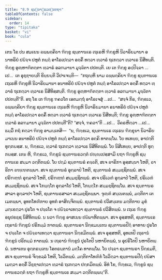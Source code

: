 ```yaml
---
title: "8.9 ຊນ຺ຕາຆຣວຕ຺ຕກຖາ"
tableOfContents: false
sidebar:
  order: 14
type: "tipitaka"
basket: "vi"
book: "cula"
---
```



<DynamicBreadcrumb />

<Division number="371" book="cula">

<Paragraph number="1701" book="cula">
ເຕນ ໂຂ ປນ ສມເຍນ ຉພ຺ພຄ຺ຄິຍາ ຠິກ຺ຂູ ຊນ຺ຕາຆເຣ ເຖເຣຫິ ຠິກ຺ຂູຫິ ນິວາຣິຍມານາ ອນາທຣິຍໍ ປຏິຈ຺ຈ ປຫູຕໍ ກຏ຺ຐໍ ອາໂຣເປຕ຺ວາ ອຄ຺ຄິໍ ທຕ຺ວາ ທ຺ວາຣໍ ຖເກຕ຺ວາ ທ຺ວາເຣ ນິສີທນ຺ຕິ. ຠິກ຺ຂູ ອຸຓ຺ຫາຠິຕຕ຺ຕາ ທ຺ວາຣໍ ອລຠມານາ ມຸຈ຺ຉິຕາ ປປຕນ຺ຕິ. ເຍ ເຕ ຠິກ຺ຂູ ອປ຺ປິຈ຺ຉາ …ເປ…  ເຕ ອຸຊ຺ຌາຍນ຺ຕິ ຂິຍ຺ຍນ຺ຕິ ວິປາເຈນ຺ຕິ—  “ກຖຎ຺ຫິ ນາມ ຉພ຺ພຄ຺ຄິຍາ ຠິກ຺ຂູ ຊນ຺ຕາຆເຣ ເຖເຣຫິ ຠິກ຺ຂູຫິ ນິວາຣິຍມານາ ອນາທຣິຍໍ ປຏິຈ຺ຈ ປຫູຕໍ ກຏ຺ຐໍ ອາໂຣເປຕ຺ວາ ອຄ຺ຄິໍ ທຕ຺ວາ ທ຺ວາຣໍ ຖເກຕ຺ວາ ທ຺ວາເຣ ນິສີທິສ຺ສນ຺ຕິ. ຠິກ຺ຂູ ອຸຓ຺ຫາຠິຕຕ຺ຕາ ທ຺ວາຣໍ ອລຠມານາ ມຸຈ຺ຉິຕາ ປປຕນ຺ຕີ”ຕິ. ອຖ ໂຂ ເຕ ຠິກ຺ຂູ ຠຄວໂຕ ເອຕມຕ຺ຖໍ ອາໂຣເຈສຸໍ …ເປ…  “ສຈ຺ຈໍ ກິຣ, ຠິກ຺ຂເວ, ຉພ຺ພຄ຺ຄິຍາ ຠິກ຺ຂູ ຊນ຺ຕາຆເຣ ເຖເຣຫິ ຠິກ຺ຂູຫິ ນິວາຣິຍມານາ ອນາທຣິຍໍ ປຏິຈ຺ຈ ປຫູຕໍ ກຏ຺ຐໍ ອາໂຣເປຕ຺ວາ ອຄ຺ຄິໍ ທຕ຺ວາ ທ຺ວາຣໍ ຖເກຕ຺ວາ ທ຺ວາເຣ ນິສີທນ຺ຕິ; ຠິກ຺ຂູ ອຸຓ຺ຫາຠິຕຕ຺ຕາ ທ຺ວາຣໍ ອລຠມານາ ມຸຈ຺ຉິຕາ ປປຕນ຺ຕີ”ຕິ? “ສຈ຺ຈໍ, ຠຄວາ”ຕິ …ເປ…  ວິຄຣຫິຕ຺ວາ …ເປ…  ຘມ຺ມິໍ ກຖໍ ກຕ຺ວາ ຠິກ຺ຂູ ອາມນ຺ເຕສິ—  “ນ, ຠິກ຺ຂເວ, ຊນ຺ຕາຆເຣ ເຖເຣນ ຠິກ຺ຂຸນາ ນິວາຣິຍມາເນນ ອນາທຣິຍໍ ປຏິຈ຺ຈ ປຫູຕໍ ກຏ຺ຐໍ ອາໂຣເປຕ຺ວາ ອຄ຺ຄິ ທາຕພ຺ໂພ. ໂຍ ທເທຍ຺ຍ, ອາປຕ຺ຕິ ທຸກ຺ກຏສ຺ສ. ນ, ຠິກ຺ຂເວ, ທ຺ວາຣໍ ຖເກຕ຺ວາ ທ຺ວາເຣ ນິສີທິຕພ຺ພໍ. ໂຍ ນິສີເທຍ຺ຍ, ອາປຕ຺ຕິ ທຸກ຺ກຏສ຺ສ.
</Paragraph>

</Division>
<Division number="372" book="cula">

<Paragraph number="1702" book="cula">
ເຕນ ຫິ, ຠິກ຺ຂເວ, ຠິກ຺ຂູນໍ ຊນ຺ຕາຆຣວຕ຺ຕໍ ປຎ຺ຎເປສ຺ສາມິ ຍຖາ ຠິກ຺ຂູຫິ ຊນ຺ຕາຆເຣ ສມ຺ມາ ວຕ຺ຕິຕພ຺ພໍ. ໂຍ ປຐມໍ ຊນ຺ຕາຆຣໍ ຄຈ຺ຉຕິ, ສເຈ ຉາຣິກາ ອຸສ຺ສນ຺ນາ ໂຫຕິ, ຉາຣິກາ ຉຑ຺ເຑຕພ຺ພາ. ສເຈ ຊນ຺ຕາຆຣໍ ອຸກ຺ລາປໍ ໂຫຕິ, ຊນ຺ຕາຆຣໍ ສມ຺ມຊ຺ຊິຕພ຺ພໍ. ສເຈ ປຣິຠຓ຺ຑໍ ອຸກ຺ລາປໍ ໂຫຕິ, ປຣິຠຓ຺ຑໍ ສມ຺ມຊ຺ຊິຕພ຺ພໍ. ສເຈ ປຣິເວຓໍ ອຸກ຺ລາປໍ ໂຫຕິ, ປຣິເວຓໍ ສມ຺ມຊ຺ຊິຕພ຺ພໍ. ສເຈ ໂກຏ຺ຐໂກ ອຸກ຺ລາໂປ ໂຫຕິ, ໂກຏ຺ຐໂກ ສມ຺ມຊ຺ຊິຕພ຺ໂພ. ສເຈ ຊນ຺ຕາຆຣສາລາ ອຸກ຺ລາປາ ໂຫຕິ, ຊນ຺ຕາຆຣສາລາ ສມ຺ມຊ຺ຊິຕພ຺ພາ.
</Paragraph>

<Paragraph number="1703" book="cula">
ຈຸຓ຺ຓໍ ສນ຺ເນຕພ຺ພໍ, ມຕ຺ຕິກາ ເຕເມຕພ຺ພາ, ອຸທກໂທຓິກາຍ ອຸທກໍ ອາສິຎ຺ຈິຕພ຺ພໍ. ຊນ຺ຕາຆຣໍ ປວິສນ຺ເຕນ ມຕ຺ຕິກາຍ ມຸຂໍ ມກ຺ເຂຕ຺ວາ ປຸຣໂຕ ຈ ປຈ຺ຉໂຕ ຈ ປຏິຈ຺ຉາເທຕ຺ວາ ຊນ຺ຕາຆຣໍ ປວິສິຕພ຺ພໍ. ນ ເຖເຣ ຠິກ຺ຂູ ອນຸປຂຊ຺ຊ ນິສີທິຕພ຺ພໍ. ນ ນວາ ຠິກ຺ຂູ ອາສເນນ ປຏິພາຫິຕພ຺ພາ. ສເຈ ອຸສ຺ສຫຕິ, ຊນ຺ຕາຆເຣ ເຖຣານໍ ຠິກ຺ຂູນໍ ປຣິກມ຺ມໍ ກາຕພ຺ພໍ. ຊນ຺ຕາຆຣາ ນິກ຺ຂມນ຺ເຕນ ຊນ຺ຕາຆຣປີຐໍ ອາທາຍ ປຸຣໂຕ ຈ ປຈ຺ຉໂຕ ຈ ປຏິຈ຺ຉາເທຕ຺ວາ ຊນ຺ຕາຆຣາ ນິກ຺ຂມິຕພ຺ພໍ. ສເຈ ອຸສ຺ສຫຕິ, ອຸທເກປິ ເຖຣານໍ ຠິກ຺ຂູນໍ ປຣິກມ຺ມໍ ກາຕພ຺ພໍ. ນ ເຖຣານໍ ຠິກ຺ຂູນໍ ປຸຣໂຕປິ ນຫາຍິຕພ຺ພໍ, ນ ອຸປຣິໂຕປິ ນຫາຍິຕພ຺ພໍ. ນຫາເຕນ ອຸຕ຺ຕຣນ຺ເຕນ ໂອຕຣນ຺ຕານໍ ມຄ຺ໂຄ ທາຕພ຺ໂພ. ໂຍ ປຈ຺ຉາ ຊນ຺ຕາຆຣາ ນິກ຺ຂມຕິ, ສເຈ ຊນ຺ຕາຆຣໍ ຈິກ຺ຂລ຺ລໍ ໂຫຕິ, ໂຘວິຕພ຺ພໍ. ມຕ຺ຕິກາໂທຓິກໍ ໂຘວິຕ຺ວາ ຊນ຺ຕາຆຣປີຐໍ ປຏິສາເມຕ຺ວາ ອຄ຺ຄິໍ ວິຊ຺ຌາເປຕ຺ວາ ທ຺ວາຣໍ ຖເກຕ຺ວາ ປກ຺ກມິຕພ຺ພໍ. ອິທໍ ໂຂ, ຠິກ຺ຂເວ, ຠິກ຺ຂູນໍ ຊນ຺ຕາຆຣວຕ຺ຕໍ ຍຖາ ຠິກ຺ຂູຫິ ຊນ຺ຕາຆເຣ ສມ຺ມາ ວຕ຺ຕິຕພ຺ພນ຺”ຕິ.
</Paragraph>
</Division>